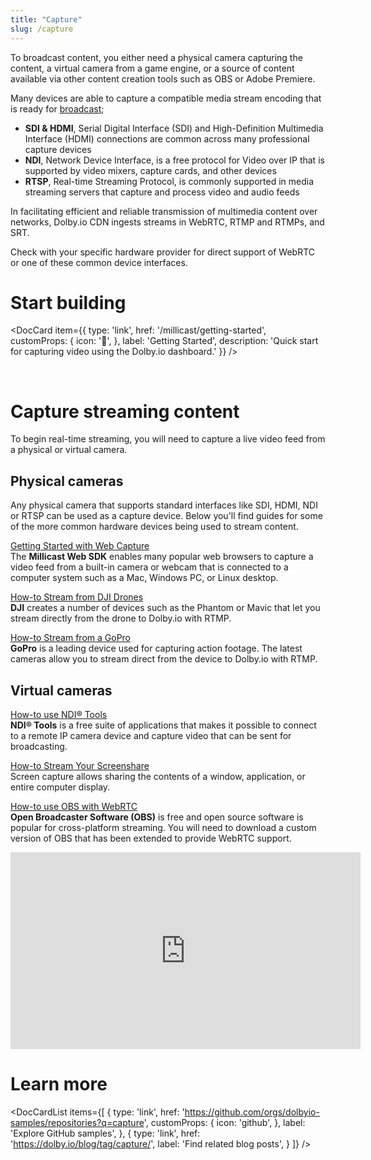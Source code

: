 ```yaml
---
title: "Capture"
slug: /capture
---
```



To broadcast content, you either need a physical camera capturing the content, a virtual camera from a game engine, or a source of content available via other content creation tools such as OBS or Adobe Premiere.

Many devices are able to capture a compatible media stream encoding that is ready for [broadcast](/millicast/broadcast/index.mdx);

- **SDI & HDMI**, Serial Digital Interface (SDI) and High-Definition Multimedia Interface (HDMI) connections are common across many professional capture devices
- **NDI**, Network Device Interface, is a free protocol for Video over IP that is supported by video mixers, capture cards, and other devices
- **RTSP**, Real-time Streaming Protocol, is commonly supported in media streaming servers that capture and process video and audio feeds

In facilitating efficient and reliable transmission of multimedia content over networks, Dolby.io CDN ingests streams in WebRTC, RTMP and RTMPs, and SRT.

Check with your specific hardware provider for direct support of WebRTC or one of these common device interfaces.

# Start building

<DocCard item={{
    type: 'link',
    href: '/millicast/getting-started',
    customProps: {
      icon: '🚀',
    },
    label: 'Getting Started',
    description: 'Quick start for capturing video using the Dolby.io dashboard.'
  }} />

<br />

# Capture streaming content

To begin real-time streaming, you will need to capture a live video feed from a physical or virtual camera.

## Physical cameras

Any physical camera that supports standard interfaces like SDI, HDMI, NDI or RTSP can be used as a capture device. Below you'll find guides for some of the more common hardware devices being used to stream content.

[Getting Started with Web Capture](/millicast/introduction-to-streaming-apis.mdx)<br/>
The **Millicast Web SDK** enables many popular web browsers to capture a video feed from a built-in camera or webcam that is connected to a computer system such as a Mac, Windows PC, or Linux desktop.

[How-to Stream from DJI Drones](/millicast/capture/live-streaming-from-drones-rtmp.md)<br/>
**DJI** creates a number of devices such as the Phantom or Mavic that let you stream directly from the drone to Dolby.io with RTMP.

[How-to Stream from a GoPro](/millicast/capture/action-cameras.md)<br/>
**GoPro** is a leading device used for capturing action footage. The latest cameras allow you to stream direct from the device to Dolby.io with RTMP.

## Virtual cameras

[How-to use NDI® Tools](/millicast/broadcast/using-ndi.md)<br/>
**NDI® Tools** is a free suite of applications that makes it possible to connect to a remote IP camera device and capture video that can be sent for broadcasting.

[How-to Stream Your Screenshare](/millicast/capture/screensharing.mdx)<br/>
Screen capture allows sharing the contents of a window, application, or entire computer display.

[How-to use OBS with WebRTC](/millicast/software-encoders/using-obs.md)<br/>
**Open Broadcaster Software (OBS)** is free and open source software is popular for cross-platform streaming. You will need to download a custom version of OBS that has been extended to provide WebRTC support.

<div className="youtube-container">
	<iframe width="560" height="315" src="https://www.youtube.com/embed/jUP4vyzbu5Y" title="YouTube video player" frameborder="0" allow="accelerometer; autoplay; clipboard-write; encrypted-media; gyroscope; picture-in-picture; web-share" allowfullscreen></iframe>
</div>

# Learn more

<DocCardList items={[
  {
    type: 'link',
    href: 'https://github.com/orgs/dolbyio-samples/repositories?q=capture',
    customProps: {
        icon: 'github',
    },
    label: 'Explore GitHub samples',
  },
  {
    type: 'link',
    href: 'https://dolby.io/blog/tag/capture/',
    label: 'Find related blog posts',
  }
]} />
